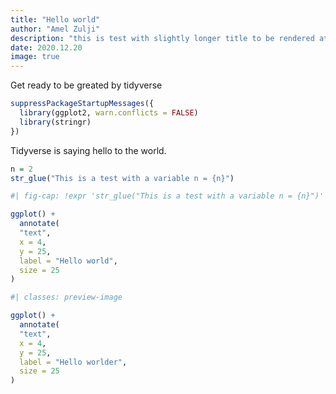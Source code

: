 ```yaml
---
title: "Hello world"
author: "Amel Zulji"
description: "this is test with slightly longer title to be rendered at the begning of the page"
date: 2020.12.20
image: true
---
```


Get ready to be greated by tidyverse

```r
suppressPackageStartupMessages({
  library(ggplot2, warn.conflicts = FALSE)
  library(stringr)
})

```

Tidyverse is saying hello to the world.

```r
n = 2
str_glue("This is a test with a variable n = {n}")
```

```r
#| fig-cap: !expr 'str_glue("This is a test with a variable n = {n}")'

ggplot() + 
  annotate(
  "text",
  x = 4,
  y = 25,
  label = "Hello world",
  size = 25
)

```

```r
#| classes: preview-image

ggplot() + 
  annotate(
  "text",
  x = 4,
  y = 25,
  label = "Hello worlder",
  size = 25
)

```
